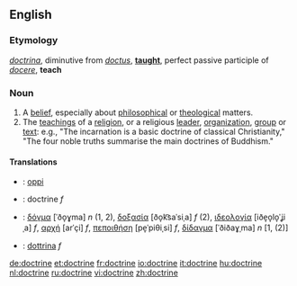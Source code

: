 ==English==

===Etymology===
{{L.}} ''[[doctrina]]'', diminutive from ''[[doctus]]'', '''[[taught]]''', perfect passive participle of ''[[docere]]'', '''teach'''

===Noun===
{{en-noun}}

# A [[belief]], especially about [[philosophical]] or [[theological]] matters.
# The [[teaching]]s of a [[religion]], or a religious [[leader]], [[organization]], [[group]] or [[text]]: e.g., "The incarnation is a basic doctrine of classical Christianity," "The four noble truths summarise the main doctrines of Buddhism."

====Translations====
{{trans-top|a belief}}
{{trans-mid}}
{{trans-bottom}}

{{trans-top|the body of beliefs or teachings}}
{{trans-mid}}
{{trans-bottom}}

{{checktrans}}
{{trans-top|Translations to be categorised}}
*{{ttbc|Finnish}}: [[oppi]]
*{{ttbc|French}}: doctrine ''f''
{{trans-mid}}
*{{ttbc|Greek}}: [[δόγμα]] [ˈðo̞ɣma] ''n'' (1, 2), [[δοξασία]] [ðo̞k͡saˈsiˌa] ''f'' (2), [[ιδεολογία]] [iðe̞o̞lo̞ˈʝiˌa] ''f'', [[αρχή]] [arˈçi] ''f'', [[πεποιθήση]] [pe̞ˈpiθiˌsi] ''f'', [[δίδαγμα]] [ˈðiðaɣˌma] ''n'' [1, (2)]
*{{ttbc|Italian}}: [[dottrina]] ''f''
{{trans-bottom}}

[[de:doctrine]]
[[et:doctrine]]
[[fr:doctrine]]
[[io:doctrine]]
[[it:doctrine]]
[[hu:doctrine]]
[[nl:doctrine]]
[[ru:doctrine]]
[[vi:doctrine]]
[[zh:doctrine]]
